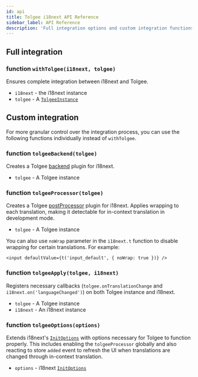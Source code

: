 ```yaml
---
id: api
title: Tolgee i18next API Reference
sidebar_label: API Reference
description: 'Full integration options and custom integration functions for granular control over i18next and Tolgee integration.'
---
```


## Full integration

### function `withTolgee(i18next, tolgee)`

Ensures complete integration between i18next and Tolgee.

- `i18next` - the i18next instance
- `tolgee` - A [`TolgeeInstance`](/api/core_package/tolgee.mdx)

## Custom integration

For more granular control over the integration process, you can use the following functions individually instead of `withTolgee`.

### function `tolgeeBackend(tolgee)`

Creates a Tolgee [backend](https://www.i18next.com/misc/creating-own-plugins#backend) plugin for i18next.

- `tolgee` - A Tolgee instance

### function `tolgeeProcessor(tolgee)`

Creates a Tolgee [postProcessor](https://www.i18next.com/misc/creating-own-plugins#post-processor) plugin for i18next.
Applies wrapping to each translation, making it detectable for in-context translation in development mode.

- `tolgee` - A Tolgee instance

You can also use `noWrap` parameter in the `i18next.t` function to disable wrapping for certain translations. For example:

```tsx
<input defaultValue={t('input_default', { noWrap: true })} />
```

### function `tolgeeApply(tolgee, i18next)`

Registers necessary callbacks (`tolgee.onTranslationChange` and `i18next.on('languageChanged')`) on both Tolgee instance and i18next.

- `tolgee` - A Tolgee instance
- `i18next` - An i18next instance

### function `tolgeeOptions(options)`

Extends i18next's [`InitOptions`](https://www.i18next.com/overview/configuration-options) with options necessary for Tolgee to function properly. This includes enabling the `tolgeeProcessor` globally and also reacting to store `added` event to refresh the UI when translations are changed through in-context translation.

- `options` - i18next [`InitOptions`](https://www.i18next.com/overview/configuration-options)

